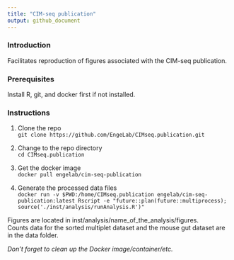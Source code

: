 ```yaml
---
title: "CIM-seq publication"
output: github_document
---
```


### Introduction
Facilitates reproduction of figures associated with the CIM-seq publication.

### Prerequisites

Install R, git, and docker first if not installed.

### Instructions

1) Clone the repo<br/>
`git clone https://github.com/EngeLab/CIMseq.publication.git`

2) Change to the repo directory<br/>
`cd CIMseq.publication`

3) Get the docker image<br/>
`docker pull engelab/cim-seq-publication`

4) Generate the processed data files<br/>
`docker run -v $PWD:/home/CIMseq.publication engelab/cim-seq-publication:latest Rscript -e "future::plan(future::multiprocess); source('./inst/analysis/runAnalysis.R')"`

Figures are located in inst/analysis/name_of_the_analysis/figures.<br/>
Counts data for the sorted multiplet dataset and the mouse gut dataset are in the data folder.

*Don't forget to clean up the Docker image/container/etc.*
